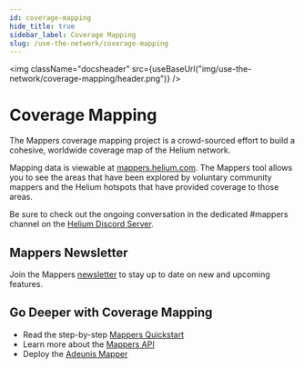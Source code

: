 ```yaml
---
id: coverage-mapping
hide_title: true
sidebar_label: Coverage Mapping
slug: /use-the-network/coverage-mapping
---
```



<img className="docsheader" src={useBaseUrl("img/use-the-network/coverage-mapping/header.png")} />

# Coverage Mapping
The Mappers coverage mapping project is a crowd-sourced effort to build a cohesive, worldwide coverage map of the Helium network.

Mapping data is viewable at [mappers.helium.com](https://mappers.helium.com/). The Mappers tool allows you to see the areas that 
have been explored by voluntary community mappers and the Helium hotspots that have provided coverage to those areas.

Be sure to check out the ongoing conversation in the dedicated #mappers channel on the [Helium Discord 
Server](https://discord.gg/helium).

## Mappers Newsletter

Join the Mappers [newsletter](https://www.helium.com/mappers) to stay up to date on new and upcoming features.

## Go Deeper with Coverage Mapping
* Read the step-by-step [Mappers Quickstart](/use-the-network/coverage-mapping/mappers-quickstart)
* Learn more about the [Mappers API](/use-the-network/coverage-mapping/mappers-api)
* Deploy the [Adeunis Mapper](/use-the-network/coverage-mapping/adeunis-mapper)
